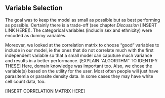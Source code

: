## Variable Selection

The goal was to keep the model as small as possible but as best performing as possible. Certainly there is a trade-off (see chapter _Discussion_ [INSERT LINK HERE]).
The categorical variables (includin sex and ethnicity) were encoded as dummy variables.

Moreover, we looked at the correlation matrix to choose "good" variables to include in our model, ie the ones that do not correlate much with the first independent variable so that a small model can caputure much variance and results in a better performance. 
[EXPLAIN "ALGORITHM" TO IDENTIFY THESE]
Here, domain knowledge was important too. Also, we chose the variable(s) based on the utility for the user. Most often people will just have parasitemia or parasite density data. In some cases they may have white cell count data, too.

[INSERT CORRELATION MATRIX HERE]
